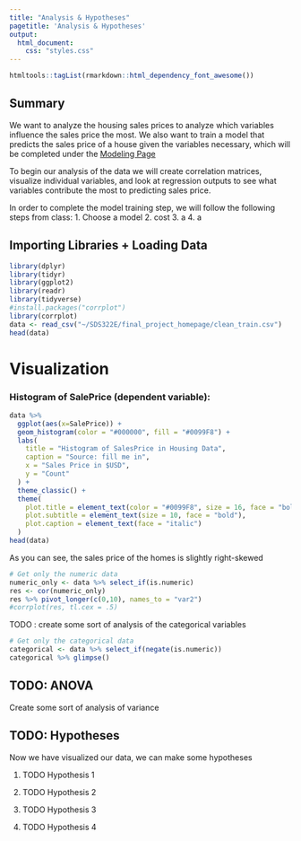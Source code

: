 ```yaml
---
title: "Analysis & Hypotheses"
pagetitle: 'Analysis & Hypotheses'
output: 
  html_document: 
    css: "styles.css"
---
```


```r
htmltools::tagList(rmarkdown::html_dependency_font_awesome())

```
## Summary

We want to analyze the housing sales prices to analyze which variables influence the sales price the most. We also want to train a model that predicts the sales price of a house given the variables necessary, which will be completed under the [Modeling Page](/modeling)

To begin our analysis of the data we will create correlation matrices, visualize individual variables, and look at regression outputs to see what variables contribute the most to predicting sales price.

In order to complete the model training step, we will follow the following steps from class:
1. Choose a model
2. cost
3. a
4. a


## Importing Libraries + Loading Data

```R
library(dplyr)
library(tidyr)
library(ggplot2)
library(readr)
library(tidyverse)
#install.packages("corrplot")
library(corrplot)
data <- read_csv("~/SDS322E/final_project_homepage/clean_train.csv")
head(data)

```

# Visualization

### Histogram of SalePrice (dependent variable):

```R


data %>% 
  ggplot(aes(x=SalePrice)) +
  geom_histogram(color = "#000000", fill = "#0099F8") + 
  labs(
    title = "Histogram of SalesPrice in Housing Data",
    caption = "Source: fill me in",
    x = "Sales Price in $USD",
    y = "Count"
  ) +
  theme_classic() +
  theme(
    plot.title = element_text(color = "#0099F8", size = 16, face = "bold"),
    plot.subtitle = element_text(size = 10, face = "bold"),
    plot.caption = element_text(face = "italic")
  )
head(data)
```

As you can see, the sales price of the homes is slightly right-skewed

```R
# Get only the numeric data
numeric_only <- data %>% select_if(is.numeric)
res <- cor(numeric_only)
res %>% pivot_longer(c(0,10), names_to = "var2")
#corrplot(res, tl.cex = .5)
```
TODO : create some sort of analysis of the categorical variables

```R
# Get only the categorical data
categorical <- data %>% select_if(negate(is.numeric))
categorical %>% glimpse()
```

## TODO: ANOVA 
Create some sort of analysis of variance

## TODO: Hypotheses

Now we have visualized our data, we can make some hypotheses

1. TODO Hypothesis 1

2. TODO Hypothesis 2

3. TODO Hypothesis 3

4. TODO Hypothesis 4

